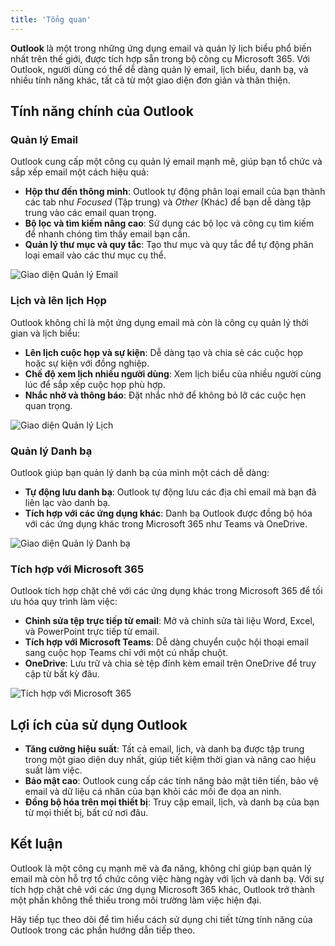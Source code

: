 ```yaml
---
title: 'Tổng quan'
---
```


**Outlook** là một trong những ứng dụng email và quản lý lịch biểu phổ biến nhất trên thế giới, được tích hợp sẵn trong bộ công cụ Microsoft 365. Với Outlook, người dùng có thể dễ dàng quản lý email, lịch biểu, danh bạ, và nhiều tính năng khác, tất cả từ một giao diện đơn giản và thân thiện.

## Tính năng chính của Outlook

### **Quản lý Email**
Outlook cung cấp một công cụ quản lý email mạnh mẽ, giúp bạn tổ chức và sắp xếp email một cách hiệu quả:

- **Hộp thư đến thông minh**: Outlook tự động phân loại email của bạn thành các tab như *Focused* (Tập trung) và *Other* (Khác) để bạn dễ dàng tập trung vào các email quan trọng.
- **Bộ lọc và tìm kiếm nâng cao**: Sử dụng các bộ lọc và công cụ tìm kiếm để nhanh chóng tìm thấy email bạn cần.
- **Quản lý thư mục và quy tắc**: Tạo thư mục và quy tắc để tự động phân loại email vào các thư mục cụ thể.

![Giao diện Quản lý Email](path/to/your/image1.png)

### **Lịch và lên lịch Họp**
Outlook không chỉ là một ứng dụng email mà còn là công cụ quản lý thời gian và lịch biểu:

- **Lên lịch cuộc họp và sự kiện**: Dễ dàng tạo và chia sẻ các cuộc họp hoặc sự kiện với đồng nghiệp.
- **Chế độ xem lịch nhiều người dùng**: Xem lịch biểu của nhiều người cùng lúc để sắp xếp cuộc họp phù hợp.
- **Nhắc nhở và thông báo**: Đặt nhắc nhở để không bỏ lỡ các cuộc hẹn quan trọng.

![Giao diện Quản lý Lịch](path/to/your/image2.png)

### **Quản lý Danh bạ**
Outlook giúp bạn quản lý danh bạ của mình một cách dễ dàng:

- **Tự động lưu danh bạ**: Outlook tự động lưu các địa chỉ email mà bạn đã liên lạc vào danh bạ.
- **Tích hợp với các ứng dụng khác**: Danh bạ Outlook được đồng bộ hóa với các ứng dụng khác trong Microsoft 365 như Teams và OneDrive.

![Giao diện Quản lý Danh bạ](path/to/your/image3.png)

### **Tích hợp với Microsoft 365**
Outlook tích hợp chặt chẽ với các ứng dụng khác trong Microsoft 365 để tối ưu hóa quy trình làm việc:

- **Chỉnh sửa tệp trực tiếp từ email**: Mở và chỉnh sửa tài liệu Word, Excel, và PowerPoint trực tiếp từ email.
- **Tích hợp với Microsoft Teams**: Dễ dàng chuyển cuộc hội thoại email sang cuộc họp Teams chỉ với một cú nhấp chuột.
- **OneDrive**: Lưu trữ và chia sẻ tệp đính kèm email trên OneDrive để truy cập từ bất kỳ đâu.

![Tích hợp với Microsoft 365](path/to/your/image4.png)

## Lợi ích của sử dụng Outlook

- **Tăng cường hiệu suất**: Tất cả email, lịch, và danh bạ được tập trung trong một giao diện duy nhất, giúp tiết kiệm thời gian và nâng cao hiệu suất làm việc.
- **Bảo mật cao**: Outlook cung cấp các tính năng bảo mật tiên tiến, bảo vệ email và dữ liệu cá nhân của bạn khỏi các mối đe dọa an ninh.
- **Đồng bộ hóa trên mọi thiết bị**: Truy cập email, lịch, và danh bạ của bạn từ mọi thiết bị, bất cứ nơi đâu.

## Kết luận

Outlook là một công cụ mạnh mẽ và đa năng, không chỉ giúp bạn quản lý email mà còn hỗ trợ tổ chức công việc hàng ngày với lịch và danh bạ. Với sự tích hợp chặt chẽ với các ứng dụng Microsoft 365 khác, Outlook trở thành một phần không thể thiếu trong môi trường làm việc hiện đại.

Hãy tiếp tục theo dõi để tìm hiểu cách sử dụng chi tiết từng tính năng của Outlook trong các phần hướng dẫn tiếp theo.
